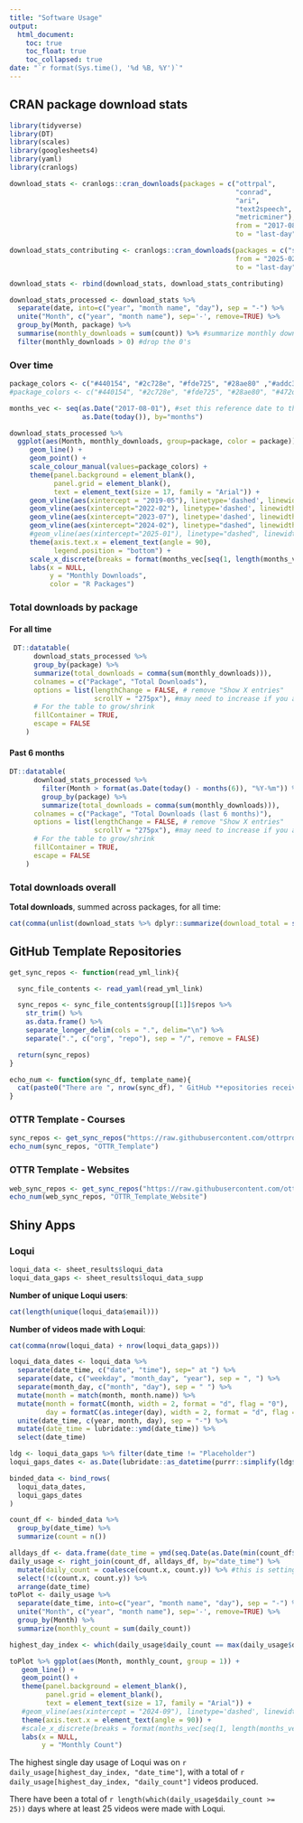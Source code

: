 ```yaml
---
title: "Software Usage"
output:
  html_document:
    toc: true
    toc_float: true
    toc_collapsed: true
date: "`r format(Sys.time(), '%d %B, %Y')`"
---
```


## CRAN package download stats

```r
library(tidyverse)
library(DT)
library(scales)
library(googlesheets4)
library(yaml)
library(cranlogs)
```

```r
download_stats <- cranlogs::cran_downloads(packages = c("ottrpal",
                                                        "conrad",
                                                        "ari",
                                                        "text2speech",
                                                        "metricminer"), #add more here within the parentheses
                                                        from = "2017-08-31", #first version of ari published on 2017-08-31
                                                        to = "last-day")
```

```r
download_stats_contributing <- cranlogs::cran_downloads(packages = c("spatialTIME"),
                                                        from = "2025-02-30", #date contribution was added to CRAN
                                                        to = "last-day")

download_stats <- rbind(download_stats, download_stats_contributing)
```

```r
download_stats_processed <- download_stats %>%
  separate(date, into=c("year", "month name", "day"), sep = "-") %>%
  unite("Month", c("year", "month name"), sep='-', remove=TRUE) %>%  
  group_by(Month, package) %>%
  summarise(monthly_downloads = sum(count)) %>% #summarize monthly downloads by package
  filter(monthly_downloads > 0) #drop the 0's
```

<!--
... plotting: Note that the color order is alphabetical

Alphabetically the packages are
- ari (color is `#440154`)
- conrad (color is `#2c728e`)
- metricminer (color is `#fde725`)
- ottrpal (color is `#28ae80`)
- spatialTime (when added, we'll use `#472d7b`)
- text2speech (color is `#addc30`)

Colors are viridis and have been grabbing options from here:
c("#fde725", "#addc30", "#5ec962", "#28ae80", "#21918c", "#2c728e", "#3b528b", "#472d7b", "#440154")
-->

### Over time

```r

package_colors <- c("#440154", "#2c728e", "#fde725", "#28ae80" ,"#addc30" )
#package_colors <- c("#440154", "#2c728e", "#fde725", "#28ae80", "#472d7b" ,"#addc30" ) #adds in spatialTime

months_vec <- seq(as.Date("2017-08-01"), #set this reference date to the first day of hte month to make this vector work (even though ari was added at the end of the month)
                  as.Date(today()), by="months")

download_stats_processed %>%
  ggplot(aes(Month, monthly_downloads, group=package, color = package)) +
     geom_line() +
     geom_point() +
     scale_colour_manual(values=package_colors) +
     theme(panel.background = element_blank(),
           panel.grid = element_blank(),
           text = element_text(size = 17, family = "Arial")) +
     geom_vline(aes(xintercept = "2019-05"), linetype='dashed', linewidth = 1.5, color = '#addc30') + #text2speech published date
     geom_vline(aes(xintercept="2022-02"), linetype='dashed', linewidth = 1.5, color = '#28ae80') + #ottrpal published date
     geom_vline(aes(xintercept="2023-07"), linetype='dashed', linewidth = 1.5, color = '#2c728e') + #conrad published date
     geom_vline(aes(xintercept="2024-02"), linetype="dashed", linewidth = 1.5, color = '#fde725') + #metricminer published date
     #geom_vline(aes(xintercept="2025-01"), linetype="dashed", linewidth = 1.5, color="#472d7b") + #spatialTime published witwh contributions date
     theme(axis.text.x = element_text(angle = 90),
           legend.position = "bottom") +
     scale_x_discrete(breaks = format(months_vec[seq(1, length(months_vec), 2)], "%Y-%m")) + #every other month
     labs(x = NULL,
          y = "Monthly Downloads",
          color = "R Packages")
```

### Total downloads by package {.tabset}

#### For all time

```r
 DT::datatable(
      download_stats_processed %>%
      group_by(package) %>%
      summarize(total_downloads = comma(sum(monthly_downloads))),
      colnames = c("Package", "Total Downloads"),
      options = list(lengthChange = FALSE, # remove "Show X entries"
                     scrollY = "275px"), #may need to increase if you add packages and don't want to scroll
      # For the table to grow/shrink
      fillContainer = TRUE,
      escape = FALSE
    )
```

#### Past 6 months

```r
DT::datatable(
      download_stats_processed %>%
        filter(Month > format(as.Date(today() - months(6)), "%Y-%m")) %>% #within 6 months
        group_by(package) %>%
        summarize(total_downloads = comma(sum(monthly_downloads))),
      colnames = c("Package", "Total Downloads (last 6 months)"),
      options = list(lengthChange = FALSE, # remove "Show X entries"
                     scrollY = "275px"), #may need to increase if you add packages and don't want to scroll
      # For the table to grow/shrink
      fillContainer = TRUE,
      escape = FALSE
    )
```

### Total downloads overall

**Total downloads**, summed across packages, for all time:

```r
cat(comma(unlist(download_stats %>% dplyr::summarize(download_total = sum(count)), use.names = FALSE)))
```


## GitHub Template Repositories

```r
get_sync_repos <- function(read_yml_link){

  sync_file_contents <- read_yaml(read_yml_link)

  sync_repos <- sync_file_contents$group[[1]]$repos %>%
    str_trim() %>%
    as.data.frame() %>%
    separate_longer_delim(cols = ".", delim="\n") %>%
    separate(".", c("org", "repo"), sep = "/", remove = FALSE)

  return(sync_repos)
}
```

```r
echo_num <- function(sync_df, template_name){
  cat(paste0("There are ", nrow(sync_df), " GitHub **epositories receiving updates from the ", template_name, "**. ", nrow(sync_df %>% filter(org == "jhudsl" | org == "fhdsl" | org == "ottrproject")), " of those are within the jhudsl, fhdsl, or ottrproject organizations"))
}
```

### OTTR Template - Courses

<!--
Main OTTR template
-->

```r
sync_repos <- get_sync_repos("https://raw.githubusercontent.com/ottrproject/OTTR_Template/refs/heads/main/.github/sync.yml")
echo_num(sync_repos, "OTTR_Template")
```

### OTTR Template - Websites

<!--
OTTR website template
-->

```r
web_sync_repos <- get_sync_repos("https://raw.githubusercontent.com/ottrproject/OTTR_Template_Website/refs/heads/main/.github/sync.yml")
echo_num(web_sync_repos, "OTTR_Template_Website")
```

<!--
### Metricminer Dashboard

```r
dashboard_sync_repos <- get_sync_repos("https://raw.githubusercontent.com/ottrproject/metricminer-dashboard/refs/heads/main/.github/sync.yml")
echo_num(dashboard_sync_repos, "metricminer-dashboard)
```
-->

## Shiny Apps

### Loqui

<!--
Add the logo?
-->

```r
loqui_data <- sheet_results$loqui_data
loqui_data_gaps <- sheet_results$loqui_data_supp
```

<!--
Now (as of May 6 2025) fixed for data to this spreadsheet (previously wasn't as of July 2024)...Have timestamps (or placeholders) for videos that were produced with Loqui between those days/for which we don't have user data
-->

<!--
`loqui_data_gaps` contains a mixture of the word "Placeholder" (videos that were made with Loqui, but without any stored metadata/users didn't receive an email of the video) and with a date/time (videos that were made with Loquid, without any stored metadata besides a timestamp note in the logs because users were sent an email of the video)

`loqui_data` has a timestamp, a user email, and a video duration
-->

**Number of unique Loqui users**:

```r
cat(length(unique(loqui_data$email)))
```

**Number of videos made with Loqui**:

```r
cat(comma(nrow(loqui_data) + nrow(loqui_data_gaps)))
```

<!--
Want a graph of when loqui was used

The main dataset has a more "readable"/word format for dates, made with the blastula package's add_readable_time function (https://github.com/FredHutch/loqui/blob/160c3e820ccf2463c62375124c668be03a9e387f/app.R#L461, https://github.com/rstudio/blastula/blob/master/R/add_readable_time.R). Need to undo that action to combine it with the gaps/log data and plot
-->

```r
loqui_data_dates <- loqui_data %>%
  separate(date_time, c("date", "time"), sep=" at ") %>%
  separate(date, c("weekday", "month_day", "year"), sep = ", ") %>%
  separate(month_day, c("month", "day"), sep = " ") %>%
  mutate(month = match(month, month.name)) %>%
  mutate(month = formatC(month, width = 2, format = "d", flag = "0"),
         day = formatC(as.integer(day), width = 2, format = "d", flag = "0")) %>%
  unite(date_time, c(year, month, day), sep = "-") %>%
  mutate(date_time = lubridate::ymd(date_time)) %>%
  select(date_time)

ldg <- loqui_data_gaps %>% filter(date_time != "Placeholder")
loqui_gaps_dates <- as.Date(lubridate::as_datetime(purrr::simplify(ldg$date_time))) %>% as_tibble() %>% `colnames<-`(c("date_time"))

binded_data <- bind_rows(
  loqui_data_dates,
  loqui_gaps_dates
)

count_df <- binded_data %>%
  group_by(date_time) %>%
  summarize(count = n())

alldays_df <- data.frame(date_time = ymd(seq.Date(as.Date(min(count_df$date_time)), as.Date(max(count_df$date_time)), by = "days")), count = 0)
daily_usage <- right_join(count_df, alldays_df, by="date_time") %>%
  mutate(daily_count = coalesce(count.x, count.y)) %>% #this is setting days without a timestamp to 0 and adding a 0 to days with responses
  select(!c(count.x, count.y)) %>%
  arrange(date_time)
toPlot <- daily_usage %>%
  separate(date_time, into=c("year", "month name", "day"), sep = "-") %>%
  unite("Month", c("year", "month name"), sep='-', remove=TRUE) %>%
  group_by(Month) %>%
  summarize(monthly_count = sum(daily_count))

highest_day_index <- which(daily_usage$daily_count == max(daily_usage$daily_count))  
```
<!--
Make a plot showing when loqui has been used? Does it get used a lot before semesters? Before the ITCR annual meeting? etc.
-->

```r
toPlot %>% ggplot(aes(Month, monthly_count, group = 1)) +
   geom_line() +
   geom_point() +
   theme(panel.background = element_blank(),
         panel.grid = element_blank(),
         text = element_text(size = 17, family = "Arial")) +
   #geom_vline(aes(xintercept = "2024-09"), linetype='dashed', linewidth = 1.5) + #ITCR Annual Meeting 2024
   theme(axis.text.x = element_text(angle = 90)) +
   #scale_x_discrete(breaks = format(months_vec[seq(1, length(months_vec), 2)], "%Y-%m")) + #every other month
   labs(x = NULL,
        y = "Monthly Count")
```

The highest single day usage of Loqui was on `r daily_usage[highest_day_index, "date_time"]`, with a total of `r daily_usage[highest_day_index, "daily_count"]` videos produced.

There have been a total of `r length(which(daily_usage$daily_count >= 25))` days where at least 25 videos were made with Loqui.
